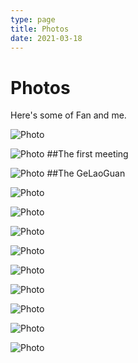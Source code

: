 ```yaml
---
type: page
title: Photos
date: 2021-03-18
---
```


# Photos

Here's some of Fan and me.


<Image
  src="/images/1.jpg"
  alt="Photo"
  width={1125}
  height={750}
  priority
  className="next-image"
/>

<Image
  src="/images/2.jpg"
  alt="Photo"
  width={1125}
  height={750}
  priority
  className="next-image"
/>
##The first meeting 

<Image
  src="/images/3.jpg"
  alt="Photo"
  width={1080}
  height={1920}
  priority
  className="next-image"
/>
##The GeLaoGuan

<Image
  src="/images/4.jpg"
  alt="Photo"
  width={1125}
  height={750}
  priority
  className="next-image"
/>


<Image
  src="/images/5.jpg"
  alt="Photo"
  width={2526}
  height={2686}
  priority
  className="next-image"
/>


<Image
  src="/images/6.jpg"
  alt="Photo"
  width={3072}
  height={4096}
  priority
  className="next-image"
/>


<Image
  src="/images/7.jpg"
  alt="Photo"
  width={1125}
  height={750}
  priority
  className="next-image"
/>


<Image
  src="/images/8.jpg"
  alt="Photo"
  width={1125}
  height={750}
  priority
  className="next-image"
/>


<Image
  src="/images/9.jpg"
  alt="Photo"
  width={1125}
  height={1251}
  priority
  className="next-image"
/>


<Image
  src="/images/10.jpg"
  alt="Photo"
  width={1125}
  height={750}
  priority
  className="next-image"
/>


<Image
  src="/images/11.jpg"
  alt="Photo"
  width={1125}
  height={750}
  priority
  className="next-image"
/>


<Image
  src="/images/12.jpg"
  alt="Photo"
  width={4032}
  height={3024}
  priority
  className="next-image"
/>



